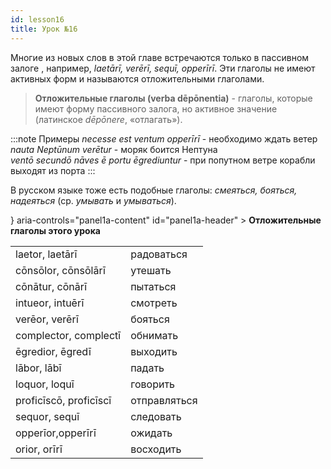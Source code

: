 ```yaml
---
id: lesson16
title: Урок №16
---
```



Многие из новых слов в этой главе встречаются только в пассивном залоге , например, _laetārī, verērī, sequī, opperīrī_.
Эти глаголы не имеют активных форм и называются отложительными глаголами.

> **Отложительные глаголы (verba dēpōnentia)** - глаголы, которые имеют форму пассивного залога, но активное значение (латинское _dēpōnere_, «отлагать»).

:::note Примеры
_necesse est ventum opperīrī_ - необходимо ждать ветер<br />
_nauta Neptūnum verētur_ - моряк боится Нептуна <br />
_ventō secundō nāves ē portu ēgrediuntur_ - при попутном ветре корабли выходят из порта
:::

В русском языке тоже есть подобные глаголы: _смеяться, бояться, надеяться_ (ср. _умывать_ и _умываться_).

<Accordion>
  <AccordionSummary
    expandIcon={<ExpandMoreIcon />}
    aria-controls="panel1a-content"
    id="panel1a-header"
  >
    <Typography>
      <b>Отложительные глаголы этого урока</b>
    </Typography>
  </AccordionSummary>
  <AccordionDetails>
    <Typography>
<table>

  <tbody>
      <tr>
      <td>laetor, laetārī</td>
      <td>радоваться</td>
    </tr>
    <tr>
      <td>cōnsōlor, cōnsōlārī</td>
      <td>утешать</td>
    </tr>
    <tr>
      <td>cōnātur, cōnārī</td>
      <td>пытаться</td>
    </tr>
    <tr>
      <td>intueor, intuērī</td>
      <td>смотреть</td>
    </tr>
    <tr>
      <td>verēor, verērī</td>
      <td>бояться</td>
    </tr>
    <tr>
      <td>complector, complectī</td>
      <td>обнимать</td>
    </tr>
    <tr>
      <td>ēgredior, ēgredī</td>
      <td>выходить</td>
    </tr>
    <tr>
      <td>lābor, lābī</td>
      <td>падать</td>
    </tr>
    <tr>
      <td>loquor, loquī</td>
      <td>говорить</td>
    </tr>
    <tr>
      <td>proficīscō, proficīscī</td>
      <td>отправляться</td>
    </tr>
    <tr>
      <td>sequor, sequī</td>
      <td>следовать</td>
    </tr>
    <tr>
      <td>opperīor,opperīrī</td>
      <td>ожидать</td>
    </tr>
    <tr>
      <td>orior, orīrī</td>
      <td>восходить</td>
    </tr>
  </tbody>
</table>
    </Typography>

  </AccordionDetails>
</Accordion>
